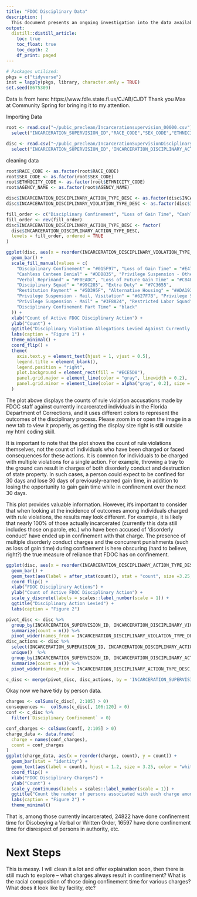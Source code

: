 ```yaml
---
title: "FDOC Disciplinary Data"
description: |
  This document presents an ongoing investigation into the data available through the FDLE on FDOC Disciplinary actions.(Investigation begun 2023-10-28, it's still in very rough form)
output:
  distill::distill_article:
    toc: true
    toc_float: true
    toc_depth: 2
    df_print: paged
---
```


```r
# Packages utilized:
pkgs = c("tidyverse")
inst = lapply(pkgs, library, character.only = TRUE)
set.seed(8675309)
```
Data is from here: https://www.fdle.state.fl.us/CJAB/CJDT
Thank you Max at Community Spring for bringing it to my attention.

Importing Data

```r
root <- read.csv("~/pubic_preclean/Incarcerationsupervision_00000.csv") %>%
  select("INCARCERATION_SUPERVISION_ID","RACE_CODE","SEX_CODE","ETHNICITY_CODE","INMATE_AGE","AGENCY_NAME")

disc <- read.csv("~/pubic_preclean/IncarcerationSupervisionDisciplinary_00000.csv") %>%
  select("INCARCERATION_SUPERVISION_ID",'INCARCERATION_DISCIPLINARY_ACTION_TYPE_DESC',"INCARCERATION_DISCIPLINARY_VIOLATION_TYPE_DESC")
```

cleaning data

```r
root$RACE_CODE <- as.factor(root$RACE_CODE)
root$SEX_CODE <- as.factor(root$SEX_CODE)
root$ETHNICITY_CODE <- as.factor(root$ETHNICITY_CODE)
root$AGENCY_NAME <- as.factor(root$AGENCY_NAME)

disc$INCARCERATION_DISCIPLINARY_ACTION_TYPE_DESC <- as.factor(disc$INCARCERATION_DISCIPLINARY_ACTION_TYPE_DESC)
disc$INCARCERATION_DISCIPLINARY_VIOLATION_TYPE_DESC <- as.factor(disc$INCARCERATION_DISCIPLINARY_VIOLATION_TYPE_DESC)
```

```r
fill_order <- c("Disciplinary Confinement", "Loss of Gain Time", "Cashless Canteen Denial","Privilege Suspension - Other","Verbal Reprimand","Loss of Future Gain Time","Disciplinary Squad","Extra Duty","Restitution Payment","Alternative Housing","Privilege Suspension - Mail, Visitation","Privilege Suspension - Visitation","Privilege Suspension - Mail","Restricted Labor Squad","Disciplinary Confinement Part Time")
fill_order <- rev(fill_order)
disc$INCARCERATION_DISCIPLINARY_ACTION_TYPE_DESC <- factor(
  disc$INCARCERATION_DISCIPLINARY_ACTION_TYPE_DESC, 
  levels = fill_order, ordered = TRUE
)

ggplot(disc, aes(x = reorder(INCARCERATION_DISCIPLINARY_VIOLATION_TYPE_DESC, INCARCERATION_DISCIPLINARY_VIOLATION_TYPE_DESC, function(x) length(x)), fill = INCARCERATION_DISCIPLINARY_ACTION_TYPE_DESC)) +
  geom_bar() +
  scale_fill_manual(values = c(
    "Disciplinary Confinement" = "#015F97", "Loss of Gain Time" = "#E47237",
    "Cashless Canteen Denial" = "#DDB835", "Privilege Suspension - Other" = "#3F8A24",
    "Verbal Reprimand" = "#F0EADC", "Loss of Future Gain Time" = "#C84F68",
    "Disciplinary Squad" = "#99C285", "Extra Duty" = "#7C3655",
    "Restitution Payment" = "#5D395F", "Alternative Housing" = "#ADA193",
    "Privilege Suspension - Mail, Visitation" = "#627F7B", "Privilege Suspension - Visitation" = "#DDAC6D",
    "Privilege Suspension - Mail" = "#3F8A24", "Restricted Labor Squad" = "#8D422F",
    "Disciplinary Confinement Part Time" = "black"
  )) +
  xlab("Count of Active FDOC Disciplinary Action") +
  ylab("Count") +
  ggtitle("Disciplinary Violation Allegations Levied Against Currently Incarcerated FDOC Population, Colored by Disciplinary Outcome") +
  labs(caption = "Figure 1") +
  theme_minimal() +
  coord_flip() +
  theme(
    axis.text.y = element_text(hjust = 1, vjust = 0.5),
    legend.title = element_blank(),
    legend.position = "right",
    plot.background = element_rect(fill = "#ECE5D8"),
    panel.grid.major = element_line(color = "gray", linewidth = 0.2),
    panel.grid.minor = element_line(color = alpha("gray", 0.2), size = 1)
  )
```


The plot above displays the counts of rule violation accusations made by FDOC staff against currently incarcerated individuals in the Florida Department of Corrections, and it uses different colors to represent the outcomes of the disciplinary process. Please zoom in or open the image in a new tab to view it properly, as getting the display size right is still outside my html coding skill.

It is important to note that the plot shows the count of rule violations themselves, not the count of individuals who have been charged or faced consequences for these actions. It is common for individuals to be charged with multiple violations for a single action. For example, throwing a tray to the ground can result in charges of both disorderly conduct and destruction of state property. In such cases, a person could expect to be confined for 30 days and lose 30 days of previously-earned gain time, in addition to losing the opportunity to gain gain time while in confinement over the next 30 days.

This plot provides valuable information. However, it's important to consider that when looking at the incidence of outcomes among individuals charged with rule violations, the results may look different. For example, it is likely that nearly 100% of those actually incarcerated (currently this data still includes those on parole, etc.) who have been accused of 'disorderly conduct' have ended up in confinement with that charge. The presence of multiple disorderly conduct charges and the concurrent punishments (such as loss of gain time) during confinement is here obscuring (hard to believe, right?) the true measure of reliance that FDOC has on confinement.


```r
ggplot(disc, aes(x = reorder(INCARCERATION_DISCIPLINARY_ACTION_TYPE_DESC, INCARCERATION_DISCIPLINARY_ACTION_TYPE_DESC, function(x) length(x)))) +
  geom_bar() +
  geom_text(aes(label = after_stat(count)), stat = "count", size =3.25, hjust = 1.5, color = "white") +
  coord_flip() +
  xlab("FDOC Disciplinary Actions") + 
  ylab("Count of Active FDOC Disciplinary Action") +
  scale_y_discrete(labels = scales::label_number(scale = 1)) +
  ggtitle("Disciplinary Action Levied") +
  labs(caption = "Figure 2")
```



```r
pivot_disc <- disc %>%
  group_by(INCARCERATION_SUPERVISION_ID, INCARCERATION_DISCIPLINARY_VIOLATION_TYPE_DESC) %>%
  summarize(count = n()) %>%
  pivot_wider(names_from = INCARCERATION_DISCIPLINARY_VIOLATION_TYPE_DESC, values_from = count, values_fill = 0)
disc_actions <- disc %>%
  select(INCARCERATION_SUPERVISION_ID, INCARCERATION_DISCIPLINARY_ACTION_TYPE_DESC) %>%
  unique()  %>%
  group_by(INCARCERATION_SUPERVISION_ID, INCARCERATION_DISCIPLINARY_ACTION_TYPE_DESC) %>%
  summarize(count = n()) %>%
  pivot_wider(names_from = INCARCERATION_DISCIPLINARY_ACTION_TYPE_DESC, values_from = count, values_fill = 0)

c_disc <- merge(pivot_disc, disc_actions, by = 'INCARCERATION_SUPERVISION_ID')
```
Okay now we have tidy by person data.

```r
charges <- colSums(c_disc[, 2:105] > 0)
consequences <-  colSums(c_disc[, 106:120] > 0)
conf <- c_disc %>%
  filter(`Disciplinary Confinement` > 0)
```

```r
conf_charges <- colSums(conf[, 2:105] > 0)
charge_data <- data.frame(
  charge = names(conf_charges),
  count = conf_charges
)
ggplot(charge_data, aes(x = reorder(charge, count), y = count)) +
  geom_bar(stat = "identity") +
  geom_text(aes(label = count), hjust = 1.2, size = 3.25, color = "white") +
  coord_flip() +
  xlab("FDOC Disciplinary Charges") +
  ylab("Count") +
  scale_y_continuous(labels = scales::label_number(scale = 1)) +
  ggtitle("Count the number of persons associated with each charge among those incarcerated by FDOC who have experienced disciplinary confinement.") +
  labs(caption = "Figure 2") +
  theme_minimal()
```
That is, among those currently incarcerated, 24822 have done confinement time for Disobeying a Verbal or Written Order, 16597 have done confinement time for disrespect of persons in authority, etc.

# Next Steps

This is messy. I will clean it a lot and offer explaination soon, then there is still much to explore -- what charges always result in confinement? What is the racial composition of those doing confinement time for various charges? What does it look like by facility, etc?
